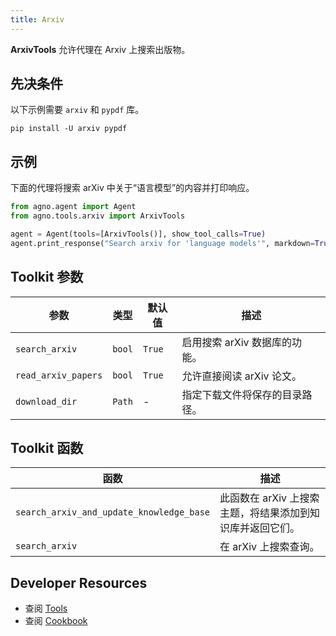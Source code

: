 ```yaml
---
title: Arxiv
---
```


**ArxivTools** 允许代理在 Arxiv 上搜索出版物。

## 先决条件

以下示例需要 `arxiv` 和 `pypdf` 库。

```shell
pip install -U arxiv pypdf
```

## 示例

下面的代理将搜索 arXiv 中关于“语言模型”的内容并打印响应。

```python cookbook/tools/arxiv_tools.py
from agno.agent import Agent
from agno.tools.arxiv import ArxivTools

agent = Agent(tools=[ArxivTools()], show_tool_calls=True)
agent.print_response("Search arxiv for 'language models'", markdown=True)
```

## Toolkit 参数

| 参数           | 类型   | 默认值 | 描述                                                              |
| -------------- | ------ | ------ | ----------------------------------------------------------------- |
| `search_arxiv` | `bool` | `True` | 启用搜索 arXiv 数据库的功能。                                     |
| `read_arxiv_papers` | `bool` | `True` | 允许直接阅读 arXiv 论文。                                         |
| `download_dir` | `Path` | -      | 指定下载文件将保存的目录路径。                                    |

## Toolkit 函数

| 函数                                   | 描述                                                                      |
| -------------------------------------- | ------------------------------------------------------------------------- |
| `search_arxiv_and_update_knowledge_base` | 此函数在 arXiv 上搜索主题，将结果添加到知识库并返回它们。                   |
| `search_arxiv`                         | 在 arXiv 上搜索查询。                                                     |

## Developer Resources

- 查阅 [Tools](https://github.com/agno-agi/agno/blob/main/libs/agno/agno/tools/arxiv.py)
- 查阅 [Cookbook](https://github.com/agno-agi/agno/blob/main/cookbook/tools/arxiv_tools.py)